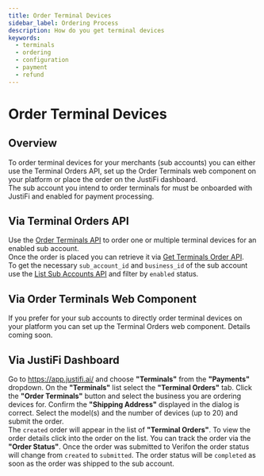```yaml
---
title: Order Terminal Devices
sidebar_label: Ordering Process
description: How do you get terminal devices
keywords:
  - terminals
  - ordering
  - configuration
  - payment
  - refund
---
```


# Order Terminal Devices

## Overview
To order terminal devices for your merchants (sub accounts) you can either use the Terminal Orders API, 
set up the Order Terminals web component on your platform or place the order on the JustiFi dashboard.\
The sub account you intend to order terminals for must be onboarded with JustiFi and enabled for payment processing. 

## Via Terminal Orders API
Use the [Order Terminals API](https://docs.justifi.tech/api-spec#tag/Terminals-Orders/operation/terminalsOrder) 
to order one or multiple terminal devices for an enabled sub account.\
Once the order is placed you can retrieve it via [Get Terminals Order API](https://docs.justifi.tech/api-spec#tag/Terminals-Orders/operation/GetTerminalsOrder).\
To get the necessary `sub_account_id` and `business_id` of the sub account use the [List Sub Accounts API](https://docs.justifi.tech/api-spec#tag/Sub-Accounts/operation/ListSubAccounts) and filter by `enabled` status.

## Via Order Terminals Web Component
If you prefer for your sub accounts to directly order terminal devices on your platform you can set up the Terminal Orders web component.
Details coming soon. 

## Via JustiFi Dashboard
Go to https://app.justifi.ai/ and choose **"Terminals"** from the **"Payments"** dropdown. On the **"Terminals"** list select the **"Terminal Orders"** tab. 
Click the **"Order Terminals"** button and select the business you are ordering devices for. 
Confirm the **"Shipping Address"** displayed in the dialog is correct. 
Select the model(s) and the number of devices (up to 20) and submit the order.\
The `created` order will appear in the list of **"Terminal Orders"**. To view the order details click into the order on the list.
You can track the order via the **"Order Status"**. Once the order was submitted to Verifon the order status will change from `created` to `submitted`.
The order status will be `completed` as soon as the order was shipped to the sub account.

<!--
### Provision Terminal Devices
If you bulk ordered terminal devices from JustiFi and want to provision them for specific sub accounts use the **"Provision Terminals"** button 
on the **"Terminal Orders"** tab instead. The provisioning process will preset the specified number of devices for the sub account. 
You will then need to ship the devices to the sub account.
-->